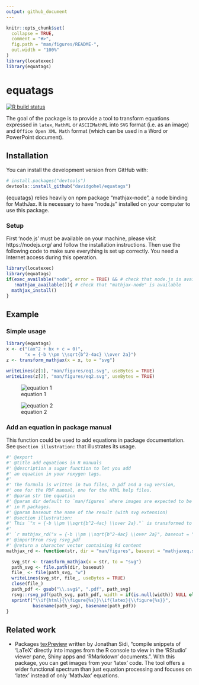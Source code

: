 ```yaml
---
output: github_document
---
```


<!-- README.md is generated from README.Rmd. Please edit that file -->

```r
knitr::opts_chunk$set(
  collapse = TRUE,
  comment = "#>",
  fig.path = "man/figures/README-",
  out.width = "100%"
)
library(locatexec)
library(equatags)
```

# equatags

<!-- badges: start -->
[![R build status](https://github.com/davidgohel/equatags/workflows/R-CMD-check/badge.svg)](https://github.com/davidgohel/equatags/actions)
<!-- badges: end -->

The goal of the package is to provide a tool to transform equations expressed in
`latex`, `MathML` or `ASCIIMathML` into `SVG` format (i.e. as an image) and
`Office Open XML Math` format (which can be used in a Word or PowerPoint
document). 


## Installation

You can install the development version from GitHub with:

``` r
# install.packages("devtools")
devtools::install_github("davidgohel/equatags")
```

{equatags} relies heavily on npm package "mathjax-node", a node binding for MathJax. 
It is necessary to have "node.js" installed on your computer to use this package.

### Setup

First 'node.js' must be available on your machine, please visit https://nodejs.org/ and 
follow the installation instructions. Then use the following code to make sure 
everything is set up correctly. You need a Internet access during this operation.

```r
library(locatexec)
library(equatags)
if(exec_available("node", error = TRUE) && # check that node.js is available
   !mathjax_available()){ # check that "mathjax-node" is available
  mathjax_install()
}
```

## Example

### Simple usage 

```r
library(equatags)
x <- c("(ax^2 + bx + c = 0)",
       "x = {-b \\pm \\sqrt{b^2-4ac} \\over 2a}")
z <- transform_mathjax(x = x, to = "svg")

writeLines(z[1], "man/figures/eq1.svg", useBytes = TRUE)
writeLines(z[2], "man/figures/eq2.svg", useBytes = TRUE)
```

![equation 1](man/figures/eq1.svg)

![equation 2](man/figures/eq2.svg)

### Add an equation in package manual

This function could be used to add equations in 
package documentation. See `@section illustration:` that 
illustrates its usage.

```r
#' @export
#' @title add equations in R manuals
#' @description a sugar function to let you add
#' an equation in your roxygen tags.
#'
#' The formula is written in two files, a pdf and a svg version,
#' one for the PDF manual, one for the HTML help files.
#' @param str the equation
#' @param dir default to `man/figures` where images are expected to be
#' in R packages.
#' @param baseout the name of the result (with svg extension)
#' @section illustration:
#' This `"x = {-b \\pm \\sqrt{b^2-4ac} \\over 2a}."` is transformed to this:
#'
#' `r mathjax_rd("x = {-b \\pm \\sqrt{b^2-4ac} \\over 2a}", baseout = "mathjax-example.svg")`
#' @importFrom rsvg rsvg_pdf
#' @return a character vector containing Rd content
mathjax_rd <- function(str, dir = "man/figures", baseout = "mathjaxeq.svg"){

  svg_str <- transform_mathjax(x = str, to = "svg")
  path_svg <- file.path(dir, baseout)
  file_ <- file(path_svg, "w")
  writeLines(svg_str, file_, useBytes = TRUE)
  close(file_)
  path_pdf <- gsub("\\.svg$", ".pdf", path_svg)
  rsvg::rsvg_pdf(path_svg, path_pdf, width = if(is.null(width)) NULL else width*72)
  sprintf("\\if{html}{\\figure{%s}}\\if{latex}{\\figure{%s}}",
          basename(path_svg), basename(path_pdf))
}
```



## Related work

* Packages [texPreview](https://CRAN.R-project.org/package=texPreview) written by 
Jonathan Sidi, "compile snippets of 'LaTeX' directly into 
images from the R console to view in the 'RStudio' viewer pane, Shiny apps 
and 'RMarkdown' documents.". With this package, you can get images from 
your 'latex' code. The tool offers a wider functional spectrum than just 
equation processing and focuses on 'latex' instead of only 'MathJax' equations.

